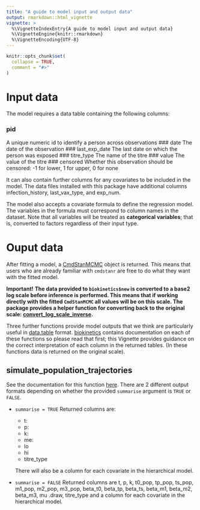 ```yaml
---
title: "A guide to model input and output data"
output: rmarkdown::html_vignette
vignette: >
  %\VignetteIndexEntry{A guide to model input and output data}
  %\VignetteEngine{knitr::rmarkdown}
  %\VignetteEncoding{UTF-8}
---
```


```r
knitr::opts_chunk$set(
  collapse = TRUE,
  comment = "#>"
)
```

# Input data

The model requires a data table containing the following columns:

### pid
A unique numeric id to identify a person across observations
### date
The date of the observation
### last_exp_date
The last date on which the person was exposed
### titre_type
The name of the titre
### value
The value of the titre
### censored
Whether this observation should be censored: -1 for lower, 1 for upper, 0 for none

It can also contain further columns for any covariates to be included in the model. The data files installed with this package have additional columns infection_history, last_vax_type, and exp_num.

The model also accepts a covariate formula to define the regression model. The variables in the formula must correspond to column names in the dataset. Note that all variables will be treated as **categorical variables**; that is, converted to factors regardless of their input type.

# Ouput data

After fitting a model, a [CmdStanMCMC](https://mc-stan.org/cmdstanr/reference/CmdStanMCMC.html) object is returned. This means
that users who are already familiar with `cmdstanr` are free to do what they want with the fitted model.

**Important!**
**The data provided to `biokinetics$new` is converted to a base2 log scale before inference is performed. This means that if working
directly with the fitted `CmdStanMCMC` all values will be on this scale. The package provides a helper function for converting
back to the original scale: [convert_log_scale_inverse](../reference/convert_log_scale_inverse.html).**

Three further functions provide model outputs that we think are particularly useful in [data.table](https://cran.r-project.org/web/packages/data.table/) format.
[biokinetics](../reference/biokinetics.html) contains documentation on each of these functions so please read that first; this Vignette provides
guidance on the correct interpretation of each column in the returned tables. (In these functions data is returned on the original scale).

## simulate_population_trajectories

See the documentation for this function [here](../reference/biokinetics.html#method-simulate-population-trajectories).
There are 2 different output formats depending on whether the provided `summarise` argument is `TRUE` or `FALSE`.

* `summarise = TRUE`
  Returned columns are:
  * t:
  * p:
  * k:
  * me:
  * lo
  * hi
  * titre_type

  There will also be a column for each covariate in the hierarchical model.

* `summarise = FALSE`
  Returned columns are t, p, k, t0_pop, tp_pop, ts_pop, m1_pop, m2_pop, m3_pop, beta_t0, beta_tp, beta_ts, beta_m1, beta_m2, beta_m3, mu .draw, titre_type and a column for each covariate in the hierarchical model.


